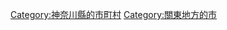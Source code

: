 {{Commonscat|Isehara, Kanagawa}}
{{Catmore}}

{{DEFAULTSORT:Isehara-shi}}
[[Category:神奈川縣的市町村|Category:神奈川縣的市町村]]
[[Category:關東地方的市|Category:關東地方的市]]